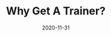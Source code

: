 ---
title: Why Get A Trainer?
slug: why-get-a-trainer
date: 2020-11-31
featureImage: jonathan-borba-R0y_bEUjiOM-unsplash.jpg
excerpt: lorem ipsum
---
